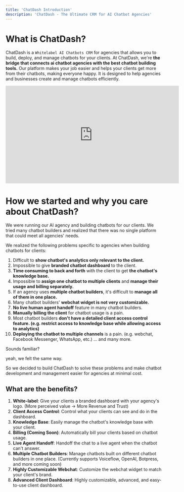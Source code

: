 ```yaml
---
title: 'ChatDash Introduction'
description: 'ChatDash - The Ultimate CRM for AI Chatbot Agencies'
---
```



# What is ChatDash?
ChatDash is a `Whitelabel AI Chatbots CRM` for agencies that allows you to build, deploy, and manage chatbots for your clients.
At ChatDash, we're **the bridge that connects ai chatbot agencies with the best chatbot building tools.** Our platform makes your job easier and helps your clients get more from their chatbots, making everyone happy. 
It is designed to help agencies and businesses create and manage chatbots efficiently.

<iframe
width="560"
height="315"
src="https://www.youtube.com/embed/99ZzbEOPFIc"
title="YouTube video player"
frameborder="0"
allow="accelerometer; autoplay; clipboard-write; encrypted-media; gyroscope; picture-in-picture"
allowfullscreen
>   
</iframe>


# How we started and why you care about ChatDash?
We were running our AI agency and building chatbots for our clients.
We tried many chatbot builders and realized that there was no single platform that could meet all agencies' needs.

We realized the following problems specific to agencies when building chatbots for clients:

1. Difficult to **show chatbot's analytics only relevant to the client.**
2. Impossible to give **branded chatbot dashboard** to the client.
3. **Time consuming to back and forth** with the client to get **the chatbot's knowledge base.**
4. Impossible to **assign one chatbot to multiple clients** and **manage their usage and billing separately.**
5. If an agency uses **multiple chatbot builders**, it's difficult to **manage all of them in one place.**
6. Many chatbot builders' **webchat widget is not very customizable.**
7. **No live human agent handoff** feature in many chatbot builders.
8. **Manually billing the client** for chatbot usage is a pain.
9. Most chatbot builders **don't have a detailed client access control feature. (e.g. restrict access to knowledge base while allowing access to analytics)**
10. **Deploying the chatbot to multiple channels** is a pain. (e.g. webchat, Facebook Messenger, WhatsApp, etc.)
... and many more.

Sounds familiar?

yeah, we felt the same way.

So we decided to build ChatDash to solve these problems 
and make chatbot development and management easier for agencies
at minimal cost.

## What are the benefits?

1. **White-label**: Give your clients a branded dashboard with your agency's logo. (More perceived value -> More Revenue and Trust)
2. **Client Access Control**: Control what your clients can see and do in the dashboard.
3. **Knowledge Base**: Easily manage the chatbot's knowledge base with your client.
4. **Billing (Coming Soon)**: Automatically bill your clients based on chatbot usage.
5. **Live Agent Handoff**: Handoff the chat to a live agent when the chatbot can't answer.
6. **Multiple Chatbot Builders**: Manage chatbots built on different chatbot builders in one place. (Currently supports Voiceflow, OpenAI, Botpress, and more coming soon)
7. **Highly Customizable Webchat**: Customize the webchat widget to match your client's brand.
8. **Advanced Client Dashboard**: Highly customizable, advanced, and easy-to-use client dashboard.
